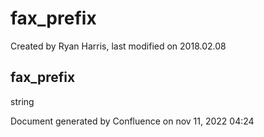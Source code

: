 
# fax_prefix 

 Created by  Ryan Harris, last modified on 2018.02.08

## fax_prefix

string

Document generated by Confluence on nov 11, 2022 04:24
